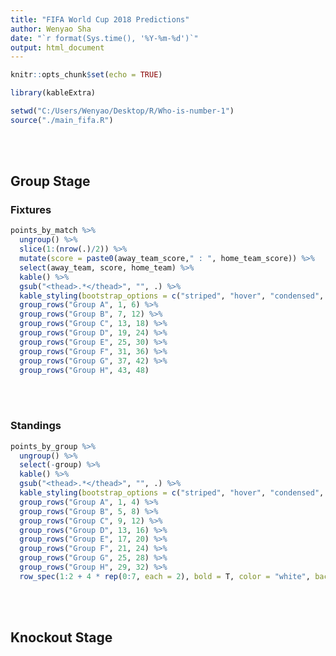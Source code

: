 ```yaml
---
title: "FIFA World Cup 2018 Predictions"
author: Wenyao Sha
date: "`r format(Sys.time(), '%Y-%m-%d')`"
output: html_document
---
```


```r
knitr::opts_chunk$set(echo = TRUE)

library(kableExtra)

setwd("C:/Users/Wenyao/Desktop/R/Who-is-number-1")
source("./main_fifa.R")
```

<br><br>

## Group Stage
### Fixtures
```r
points_by_match %>% 
  ungroup() %>% 
  slice(1:(nrow(.)/2)) %>% 
  mutate(score = paste0(away_team_score," : ", home_team_score)) %>% 
  select(away_team, score, home_team) %>% 
  kable() %>%
  gsub("<thead>.*</thead>", "", .) %>% 
  kable_styling(bootstrap_options = c("striped", "hover", "condensed", "responsive"), full_width = T) %>% 
  group_rows("Group A", 1, 6) %>%
  group_rows("Group B", 7, 12) %>% 
  group_rows("Group C", 13, 18) %>% 
  group_rows("Group D", 19, 24) %>% 
  group_rows("Group E", 25, 30) %>% 
  group_rows("Group F", 31, 36) %>% 
  group_rows("Group G", 37, 42) %>% 
  group_rows("Group H", 43, 48)
```

<br><br>

### Standings
```r
points_by_group %>% 
  ungroup() %>% 
  select(-group) %>% 
  kable() %>%
  gsub("<thead>.*</thead>", "", .) %>% 
  kable_styling(bootstrap_options = c("striped", "hover", "condensed", "responsive"), full_width = T) %>% 
  group_rows("Group A", 1, 4) %>%
  group_rows("Group B", 5, 8) %>% 
  group_rows("Group C", 9, 12) %>% 
  group_rows("Group D", 13, 16) %>% 
  group_rows("Group E", 17, 20) %>% 
  group_rows("Group F", 21, 24) %>% 
  group_rows("Group G", 25, 28) %>% 
  group_rows("Group H", 29, 32) %>% 
  row_spec(1:2 + 4 * rep(0:7, each = 2), bold = T, color = "white", background = "#D7261E")
```

<br><br>

## Knockout Stage
```r
```


